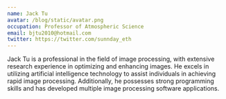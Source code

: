 ```yaml
---
name: Jack Tu
avatar: /blog/static/avatar.png
occupation: Professor of Atmospheric Science
email: bjtu2010@hotmail.com
twitter: https://twitter.com/sunnday_eth
---
```


Jack Tu is a professional in the field of image processing, with extensive research experience in optimizing and enhancing images. He excels in utilizing artificial intelligence technology to assist individuals in achieving rapid image processing. Additionally, he possesses strong programming skills and has developed multiple image processing software applications.